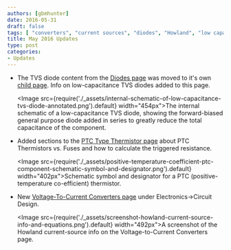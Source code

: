 ```yaml
---
authors: [gbmhunter]
date: 2016-05-31
draft: false
tags: [ "converters", "current sources", "diodes", "Howland", "low capacitance", "PTC", "resistances", "thermistors", "triggered resistances", "TVS", "voltage-to-current" ]
title: May 2016 Updates
type: post
categories:
- Updates
---
```


* The TVS diode content from the [Diodes page](/electronics/components/diodes) was moved to it's own [child page](/electronics/components/diodes/tvs-diodes). Info on low-capacitance TVS diodes added to this page.  

    <Image src={require('./_assets/internal-schematic-of-low-capacitance-tvs-diode-annotated.png').default} width="454px">The internal schematic of a low-capacitance TVS diode, showing the forward-biased general purpose diode added in series to greatly reduce the total capacitance of the component.</Image>  

* Added sections to the [PTC Type Thermistor page](/electronics/components/ptc-resettable-fuses/) about PTC Thermistors vs. Fuses and how to calculate the triggered resistance.

    <Image src={require('./_assets/positive-temperature-coefficient-ptc-component-schematic-symbol-and-designator.png').default} width="402px">Schematic symbol and designator for a PTC (positive-temperature co-efficient) thermistor.</Image>  

* New [Voltage-To-Current Converters page](/electronics/circuit-design/voltage-to-current-converters) under Electronics->Circuit Design.  

    <Image src={require('./_assets/screenshot-howland-current-source-info-and-equations.png').default} width="492px">A screenshot of the Howland current-source info on the Voltage-to-Current Converters page.</Image>
